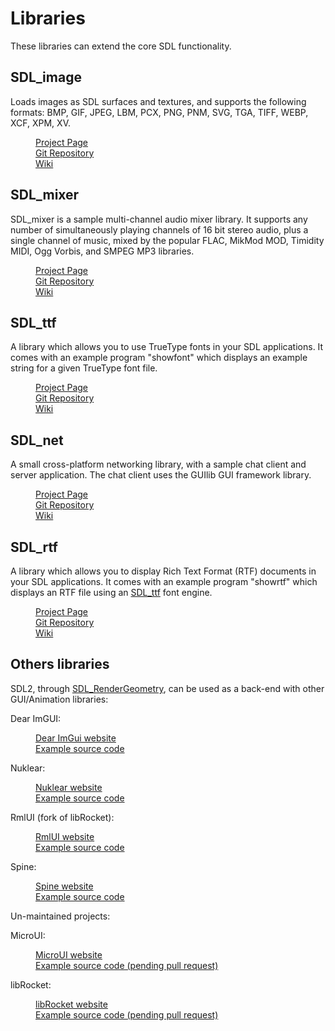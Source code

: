 = Libraries =
These libraries can extend the core SDL functionality.

== SDL_image ==
Loads images as SDL surfaces and textures, and supports the following formats:
BMP, GIF, JPEG, LBM, PCX, PNG, PNM, SVG, TGA, TIFF, WEBP, XCF, XPM, XV.

: [https://www.libsdl.org/projects/SDL_image/ Project Page]
: [https://github.com/libsdl-org/SDL_image/ Git Repository]
: [https://wiki.libsdl.org/SDL_image  Wiki]

== SDL_mixer ==
SDL_mixer is a sample multi-channel audio mixer library. It supports any number
of simultaneously playing channels of 16 bit stereo audio, plus a single
channel of music, mixed by the popular FLAC, MikMod MOD, Timidity MIDI, Ogg
Vorbis, and SMPEG MP3 libraries.

: [https://libsdl.org/projects/SDL_mixer/ Project Page]
: [https://github.com/libsdl-org/SDL_mixer/ Git Repository]
: [https://wiki.libsdl.org/SDL_mixer Wiki]

== SDL_ttf ==
A library which allows you to use TrueType fonts in your SDL applications. It
comes with an example program "showfont" which displays an example string for a
given TrueType font file.

: [https://libsdl.org/projects/SDL_ttf/ Project Page]
: [https://github.com/libsdl-org/SDL_ttf/ Git Repository]
: [https://wiki.libsdl.org/SDL_ttf Wiki]

== SDL_net ==
A small cross-platform networking library, with a sample chat client and server
application. The chat client uses the GUIlib GUI framework library.

: [https://libsdl.org/projects/SDL_net/ Project Page]
: [https://github.com/libsdl-org/SDL_net/ Git Repository]
: [https://wiki.libsdl.org/SDL_net Wiki]

== SDL_rtf ==
A library which allows you to display Rich Text Format (RTF) documents in your
SDL applications. It comes with an example program "showrtf" which displays an
RTF file using an [[SDL_ttf]] font engine.

: [https://libsdl.org/projects/SDL_rtf/ Project Page]
: [https://github.com/libsdl-org/SDL_rtf/ Git Repository]
: [https://wiki.libsdl.org/SDL_rtf Wiki]

== Others libraries == 

SDL2, through [https://wiki.libsdl.org/SDL_RenderGeometry SDL_RenderGeometry], can be used as a back-end with other GUI/Animation libraries:

Dear ImGUI:
: [https://github.com/ocornut/imgui Dear ImGui website] 
: [https://github.com/ocornut/imgui/tree/master/examples/example_sdl2_sdlrenderer2 Example source code] 

Nuklear:
: [https://github.com/Immediate-Mode-UI/Nuklear Nuklear website]
: [https://github.com/Immediate-Mode-UI/Nuklear/tree/master/demo/sdl_renderer Example source code]

RmlUI (fork of libRocket):
: [https://github.com/mikke89/RmlUi RmlUI website]
: [https://github.com/mikke89/RmlUi/tree/master/Backends Example source code]

Spine:
: [http://esotericsoftware.com/ Spine website]
: [https://github.com/royalstream/spine-sdl Example source code]

Un-maintained projects:

MicroUI:
: [https://github.com/rxi/microui MicroUI website]
: [https://github.com/rxi/microui/pull/48 Example source code (pending pull request)]

libRocket:
: [https://github.com/libRocket/libRocket libRocket website]
: [https://github.com/libRocket/libRocket/pull/301 Example source code (pending pull request)]
